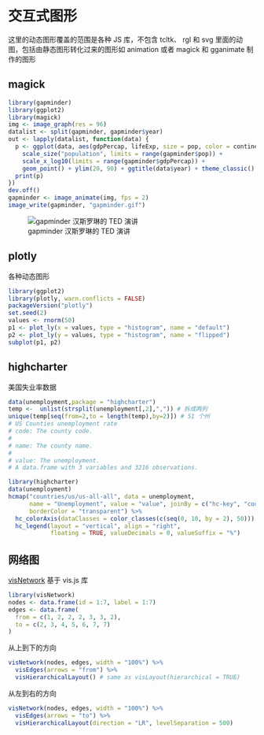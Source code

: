 # 交互式图形 {#interactive-graphics}

这里的动态图形覆盖的范围是各种 JS 库，不包含 tcltk、 rgl 和 svg 里面的动图，包括由静态图形转化过来的图形如 animation 或者 magick 和 gganimate 制作的图形 

## magick

```r
library(gapminder)
library(ggplot2)
library(magick)
img <- image_graph(res = 96)
datalist <- split(gapminder, gapminder$year)
out <- lapply(datalist, function(data) {
  p <- ggplot(data, aes(gdpPercap, lifeExp, size = pop, color = continent)) +
    scale_size("population", limits = range(gapminder$pop)) +
    scale_x_log10(limits = range(gapminder$gdpPercap)) +
    geom_point() + ylim(20, 90) + ggtitle(data$year) + theme_classic()
  print(p)
})
dev.off()
gapminder <- image_animate(img, fps = 2)
image_write(gapminder, "gapminder.gif")
```

![gapminder 汉斯罗琳的 TED 演讲](figures/gapminder.gif)


## plotly

各种动态图形

```r
library(ggplot2)
library(plotly, warn.conflicts = FALSE)
packageVersion("plotly")
set.seed(2)
values <- rnorm(50)
p1 <- plot_ly(x = values, type = "histogram", name = "default")
p2 <- plot_ly(y = values, type = "histogram", name = "flipped")
subplot(p1, p2)
```

## highcharter 

美国失业率数据

```r
data(unemployment,package = "highcharter")
temp <-  unlist(strsplit(unemployment[,2],",")) # 拆成两列
unique(temp[seq(from=2,to = length(temp),by=2)]) # 51 个州
# US Counties unemployment rate
# code: The county code.
# 
# name: The county name.
# 
# value: The unemployment.
# A data.frame with 3 variables and 3216 observations.
```

```r
library(highcharter)
data(unemployment)
hcmap("countries/us/us-all-all", data = unemployment,
      name = "Unemployment", value = "value", joinBy = c("hc-key", "code"),
      borderColor = "transparent") %>%
  hc_colorAxis(dataClasses = color_classes(c(seq(0, 10, by = 2), 50))) %>% 
  hc_legend(layout = "vertical", align = "right",
            floating = TRUE, valueDecimals = 0, valueSuffix = "%")
```


## 网络图 {#network}

[visNetwork](https://github.com/datastorm-open/visNetwork) 基于 vis.js 库

```r
library(visNetwork)
nodes <- data.frame(id = 1:7, label = 1:7)
edges <- data.frame(
  from = c(1, 2, 2, 2, 3, 3, 2),
  to = c(2, 3, 4, 5, 6, 7, 7)
)
```

从上到下的方向

```r
visNetwork(nodes, edges, width = "100%") %>%
  visEdges(arrows = "from") %>%
  visHierarchicalLayout() # same as visLayout(hierarchical = TRUE)
```

从左到右的方向

```r
visNetwork(nodes, edges, width = "100%") %>%
  visEdges(arrows = "to") %>%
  visHierarchicalLayout(direction = "LR", levelSeparation = 500)
```


